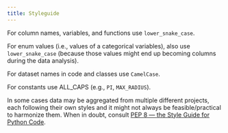 ```yaml
---
title: Styleguide
---
```



For column names, variables, and functions use `lower_snake_case`.

For enum values (i.e., values of a categorical variables), also use `lower_snake_case` (because those values might end up becoming columns during the data analysis).

For dataset names in code and classes use `CamelCase`.

For constants use ALL_CAPS (e.g., `PI`, `MAX_RADIUS`).

:::{.callout-tip}
In some cases data may be aggregated from multiple different projects, each following their own styles and it might not always be feasible/practical to harmonize them. When in doubt, consult [PEP 8 — the Style Guide for Python Code
](https://pep8.org/).
:::
